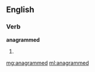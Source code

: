==English==

===Verb===
'''anagrammed'''

# {{past of|[[anagram]]}}

[[mg:anagrammed]]
[[ml:anagrammed]]
